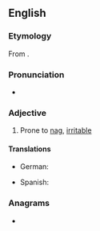 ==English==

===Etymology===
From {{suffix|en|nag|y}}.

===Pronunciation===
* {{IPA|/ˈnæɡiː/|lang=en}}

===Adjective===
{{en-adj|er}}

# Prone to [[nag]], [[irritable]]

====Translations====
{{trans-top|Prone to nag}}
* German: {{t|de|nörglerisch}}
{{trans-mid}}
* Spanish: {{t|es|regodeón}}
{{trans-bottom}}

===Anagrams===
* {{anagrams|en|a=aggny|Gnagy}}